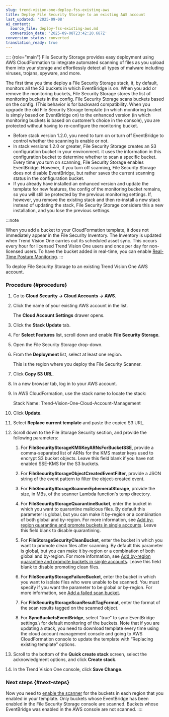 ```yaml
---
slug: trend-vision-one-deploy-fss-existing-aws
title: Deploy File Security Storage to an existing AWS account
last_updated: '2025-09-08'
ai_context:
  source_file: deploy-fss-existing-aws.md
  conversion_date: '2025-09-08T23:42:20.687Z'
conversion_status: converted
translation_ready: true
---
```


:::: {role="main"}
File Security Storage provides easy deployment using AWS CloudFormation to integrate automated scanning of files as you upload them into your storage and effortlessly detect all types of malware including viruses, trojans, spyware, and more.

The first time you time deploy a File Security Storage stack, it, by default, monitors all the S3 buckets in which EventBridge is on. When you add or remove the monitoring buckets, File Security Storage stores the list of monitoring buckets in the config. File Security Storage scans buckets based on the config. (This behavior is for backward compatibility. When you upgrade the old File Security Storage template (in which monitoring bucket is simply based on EventBridge on) to the enhanced version (in which monitoring buckets is based on customer’s choice in the console), you are protected without having to re-configure the monitoring bucket.

- Before stack version 1.2.0, you need to turn on or turn off EventBridge to control whether the scanning is enable or not.
- In stack versions 1.2.0 or greater, File Security Storage creates an S3 configuration bucket in your environment. it uses the information in this configuration bucket to determine whether to scan a specific bucket. Every time you turn on scanning, File Security Storage enables EventBridge. However, if you turn off scanning, File Security Storage does not disable EventBridge, but rather saves the current scanning status in the configuration bucket.
- If you already have installed an enhanced version and update the template for new features, the config of the monitoring bucket remains, so you will still be protected by the previous monitoring settings. If, however, you remove the existing stack and then re-install a new stack instead of updating the stack, File Security Storage considers this a new installation, and you lose the previous settings.

:::note

When you add a bucket to your CloudFormation template, it does not immediately appear in the File Security Inventory. The Inventory is updated when Trend Vision One carries out its scheduled asset sync. This occurs every hour for licensed Trend Vision One users and once per day for non-licensed users. To have the bucket added in real-time, you can enable [Real-Time Posture Monitoring](https://docs.trendmicro.com/en-us/documentation/article/trend-vision-one-real-time-threat-monitoring).
:::

To deploy File Security Storage to an existing Trend Vision One AWS account.

### Procedure {#procedure}

1.  Go to **Cloud Security → Cloud Accounts → AWS**.

2.  Click the name of your existing AWS account in the list.

    The **Cloud Account Settings** drawer opens.

3.  Click the **Stack Update** tab.

4.  For **Select Features** list, scroll down and enable **File Security Storage**.

5.  Open the File Security Storage drop-down.

6.  From the **Deployment** list, select at least one region.

    This is the region where you deploy the File Security Scanner.

7.  Click **Copy S3 URL**.

8.  In a new browser tab, log in to your AWS account.

9.  In AWS CloudFormation, use the stack name to locate the stack:

    Stack Name: Trend-Vision-One-Cloud-Account-Management

10. Click **Update**.

11. Select **Replace current template** and paste the copied S3 URL.

12. Scroll down to the File Storage Security section, and provide the following parameters:

    1.  For **FileSecurityStorageKMSKeyARNsForBucketSSE**, provide a comma-separated list of ARNs for the KMS master keys used to encrypt S3 bucket objects. Leave this field blank if you have not enabled SSE-KMS for the S3 buckets.

    2.  For **FileSecurityStorageObjectCreatedEventFilter**, provide a JSON string of the event pattern to filter the object-created event.

    3.  For **FileSecurityStorageScannerEphemeralStorage**, provide the size, in MBs, of the scanner Lambda function's temp directory.

    4.  For **FileSecurityStorageQuarantineBucket**, enter the bucket in which you want to quarantine malicious files. By default this parameter is global, but you can make it by-region or a combination of both global and by-region. For more information, see [Add by-region quarantine and promote buckets in single accounts](adding-region-buckets.mdx). Leave this field blank to disable quarantining.

    5.  For **FileStorageSecurityCleanBucket**, enter the bucket in which you want to promote clean files after scanning. By default this parameter is global, but you can make it by-region or a combination of both global and by-region. For more information, see [Add by-region quarantine and promote buckets in single accounts](adding-region-buckets.mdx). Leave this field blank to disable promoting clean files.

    6.  For **FileSecurityStorageFailureBucket**, enter the bucket in which you want to isolate files who were unable to be scanned. You must specify if you want the parameter to be global or by-region. For more information, see [Add a failed scan bucket](adding-failed-scans-bucket.mdx).

    7.  For **FileSecurityStorageScanResultTagFormat**, enter the format of the scan results tagged on the scanned object.

    8.  For **SyncBucketsEventBridge**, select "true" to sync EventBridge settings.\\ for default monitoring of the buckets. Note that if you are updating a stack, you need to download template every time using the cloud account management console and going to AWS CloudFormation console to update the template with “Replacing existing template” options.

13. Scroll to the bottom of the **Quick create stack** screen, select the acknowledgment options, and click **Create stack.**

14. In the Trend Vision One console, click **Save Change**.

### Next steps {#next-steps}

Now you need to [enable the scanner](turning-scanner-for-aws.mdx) for the buckets in each region that you enabled in your template. Only buckets whose EventBridge has been enabled in the File Security Storage console are scanned. Buckets whose EventBridge was enabled in the AWS console are not scanned.
::::

